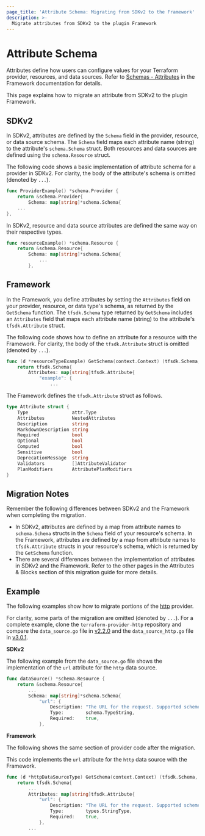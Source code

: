 ```yaml
---
page_title: 'Attribute Schema: Migrating from SDKv2 to the Framework'
description: >-
  Migrate attributes from SDKv2 to the plugin Framework
---
```


# Attribute Schema

Attributes define how users can configure values for your Terraform provider, resources, and data sources. Refer to
[Schemas - Attributes](/plugin/framework/schemas#attributes) in the Framework documentation for details.

This page explains how to migrate an attribute from SDKv2 to the plugin Framework.

## SDKv2
In SDKv2, attributes are defined by the `Schema` field in the provider, resource, or data source schema. The `Schema`
field maps each attribute name (string) to the attribute's `schema.Schema` struct. Both resources and data sources are
defined using the `schema.Resource` struct.

The following code shows a basic implementation of attribute schema for a provider in SDKv2. For clarity, the body of
the attribute's schema is omitted (denoted by `...`).

```go
func ProviderExample() *schema.Provider {
	return &schema.Provider{
        Schema: map[string]*schema.Schema{
	...
},
```

In SDKv2, resource and data source attributes are defined the same way on their respective types.

```go
func resourceExample() *schema.Resource {
	return &schema.Resource{
		Schema: map[string]*schema.Schema{
			...
		},
```
## Framework

In the Framework, you define attributes by setting the `Attributes` field on your provider, resource, or data type's
schema, as returned by the `GetSchema` function. The `tfsdk.Schema` type returned by `GetSchema` includes an
`Attributes` field that maps each attribute name (string) to the attribute's `tfsdk.Attribute` struct.

The following code shows how to define an attribute for a resource with the Framework. For clarity, the body of the
`tfsdk.Attribute` struct is omitted (denoted by `...`).

```go
func (d *resourceTypeExample) GetSchema(context.Context) (tfsdk.Schema, diag.Diagnostics) {
	return tfsdk.Schema{
		Attributes: map[string]tfsdk.Attribute{
			"example": {
			    ...
```

The Framework defines the `tfsdk.Attribute` struct as follows.

```go
type Attribute struct {
	Type                attr.Type
	Attributes          NestedAttributes
	Description         string
	MarkdownDescription string
	Required            bool
	Optional            bool
	Computed            bool
	Sensitive           bool
	DeprecationMessage  string
	Validators          []AttributeValidator
	PlanModifiers       AttributePlanModifiers
}
```
## Migration Notes
Remember the following differences between SDKv2 and the Framework when completing the migration.

- In SDKv2, attributes are defined by a map from attribute names to `schema.Schema` structs in the `Schema` field of
your resource's schema. In the Framework, attributes are defined by a map from attribute names to `tfsdk.Attribute`
structs in your resource's schema, which is returned by the `GetSchema` function.
- There are several differences between the implementation of attributes in SDKv2 and the Framework. Refer to the other
pages in the Attributes & Blocks section of this migration guide for more details.

## Example

The following examples show how to migrate portions of the
[http](https://github.com/hashicorp/terraform-provider-http) provider.

For clarity, some parts of the migration are omitted (denoted by `...`). For a complete example, clone the
`terraform-provider-http` repository and compare the `data_source.go` file in
[v2.2.0](https://github.com/hashicorp/terraform-provider-http/blob/v2.2.0/internal/provider/data_source.go)
and the `data_source_http.go` file in
[v3.0.1](https://github.com/hashicorp/terraform-provider-http/blob/v3.0.1/internal/provider/data_source_http.go).


**SDKv2**

The following example from the `data_source.go` file shows the implementation of the `url` attribute for the `http`
data source.

```go
func dataSource() *schema.Resource {
	return &schema.Resource{
		...
		Schema: map[string]*schema.Schema{
			"url": {
				Description: "The URL for the request. Supported schemes are `http` and `https`.",
				Type:        schema.TypeString,
				Required:    true,
			},
```


**Framework**

The following shows the same section of provider code after the migration.

This code implements the `url` attribute for the `http` data source with the Framework.

```go
func (d *httpDataSourceType) GetSchema(context.Context) (tfsdk.Schema, diag.Diagnostics) {
	return tfsdk.Schema{
        ...
        Attributes: map[string]tfsdk.Attribute{
			"url": {
				Description: "The URL for the request. Supported schemes are `http` and `https`.",
				Type:        types.StringType,
				Required:    true,
			},
        ...
```
